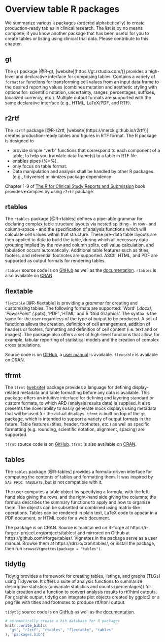 # Overview table R packages {#tablepkgs}

We summarize various `R` packages (ordered alphabetically) to 
create production-ready tables in clinical research. 
The list is by no means complete; if you know another package that has been useful for you to
create tables or listing using clinical trial data. 
Please contribute to this chapter.


## gt

The `gt` package [@R-gt, [website](https://gt.rstudio.com/)] provides
a high-level and declarative interface for composing tables. 
Contains a variety of `formatter` functions for transforming cell values
from an input data frame to the desired reporting values (combines mutation and
aesthetic styling with options for: scientific notation, uncertainty, ranges,
percentages, suffixes, localized currency, etc.). Multiple output formats are
supported with the same declarative interface (e.g., HTML, LaTeX/PDF, and RTF).

## r2rtf

The `r2rtf` package [@R-r2rtf, [website](https://merck.github.io/r2rtf/)]
creates production-ready tables and figures in RTF format. 
The R package is designed to

- provide simple “verb” functions that correspond to each component of a table, to help you translate data frame(s) to a table in RTF file.
- enables pipes (%>%).
- only focus on table format.
- Data manipulation and analysis 
shall be handled by other R packages. (e.g., tidyverse)
minimizes package dependency

Chapter 1-9 of [The R for Clinical Study Reports and Submission](https://r4csr.org/) book 
provides examples by using `r2rtf` package. 


## rtables

The `rtables` package [@R-rtables] defines a pipe-able grammar for declaring complex table
structure layouts via nested splitting - in row- and column-space - and the
specification of analysis functions which will calculate cell values within that
structure. These pre-data table layouts are then applied to data to build the
table, during which all necessary data grouping implied by the row and column
splits, cell value calculation, and tabulation occurs automatically. Additional
table features such as titles, footers, and referential footnotes are supported.
ASCII, HTML, and PDF are supported as output formats for rendering tables.

`rtables` source code is on [GitHub](https://github.com/roche/rtables) as well
as the [documentation](https://roche.github.io/rtables/). `rtables` is also available
on [CRAN](https://CRAN.R-project.org/package=rtables).

## flextable

`flextable` [@R-flextable] is providing a *grammar* for creating and customizing tables. The
following formats are supported: 'Word' (*.docx), 'PowerPoint' (*.pptx), 'PDF'
,'HTML' and R 'Grid Graphics'. The syntax is the same for the user regardless of
the type of output to be produced. A set of functions allows the creation,
definition of cell arrangement, addition of headers or footers, formatting and
definition of cell content (i.e. text and or images). The package also offers a
set of high-level functions that allow, for example, tabular reporting of
statistical models and the creation of complex cross tabulations.

Source code is on [GitHub](https://github.com/davidgohel/flextable), a 
[user manual](https://ardata-fr.github.io/flextable-book/) is available. 
`flextable` is available on [CRAN](https://CRAN.R-project.org/package=flextable).

## tfrmt

The `tfrmt` ([website](https://gsk-biostatistics.github.io/tfrmt/)) package 
provides a language for defining display-related metadata and table formatting 
before any data is available. This package offers an intuitive interface for 
defining and layering standard or custom formats, to which ARD (analysis 
results data) is supplied. It also presents the novel ability to easily 
generate mock displays using metadata that will be used for the actual 
displays. `tfrmt` is built on top of the `gt` package, which is intended to 
support a variety of output formats in the future. Table features (titles, 
header, footnotes, etc.) as well as specific formatting (e.g. rounding, 
scientific notation, alignment, spacing) are supported.

`tfrmt` source code is on [GitHub](https://github.com/GSK-Biostatistics/tfrmt). 
`tfrmt` is also available on [CRAN](https://CRAN.R-project.org/package=tfrmt).

## tables

The `tables` package [@R-tables] provides a formula-driven interface for
computing the contents of tables and formatting them.  It was 
inspired by `SAS PROC TABULATE`, but is not compatible with it.

The user computes a table object by specifying a formula, with the
left-hand
side giving the rows, and the right-hand side giving the columns;
the formula describes the summary functions to apply and how to
organize them.  The objects can be subsetted or combined
using matrix-like operations.  Tables can
be rendered in plain text, LaTeX code to appear
in a PDF document, or HTML code for a web document.

The package is on CRAN.  Source is maintained on R-forge
at https://r-forge.r-project.org/projects/tables/ and mirrored on
Github at https://github.com/rforge/tables/.  Vignettes in the package
serve as a user manual.  Browse them at https://rdrr.io/cran/tables/, or install the package, then run
`browseVignettes(package = "tables")`.

## tidytlg

Tidytlg provides a framework for creating tables, listings, and graphs (TLGs) using 
Tidyverse. It offers a suite of analysis functions to summarize descriptive statistics 
(univariate statistics and counts (percentages)) for table creation and a function 
to convert analysis results to rtf/html outputs. For graphic output, tidytlg can 
integrate plot objects created by ggplot2 or a png file with titles and footnotes 
to produce rtf/html output. 

`tidytlg` source code is on [GitHub](https://github.com/pharmaverse/tidytlg) as well
as the [documentation](https://pharmaverse.github.io/tidytlg/main/).

```r
# automatically create a bib database for R packages
knitr::write_bib(c(
  "gt", "r2rtf", "rtables", "flextable", "tables"
), 'packages.bib')
```
